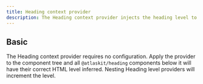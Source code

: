 ```yaml
---
title: Heading context provider
description: The Heading context provider injects the heading level to all Heading components below it in the component tree.
---
```



## Basic

The Heading context provider requires no configuration.
Apply the provider to the component tree and all `@atlaskit/heading`
components below it will have their correct HTML level inferred.
Nesting Heading level providers will increment the level.

<Example
  Component={HeadingContextProviderExample}
  packageName="@atlaskit/heading"
/>
